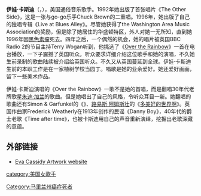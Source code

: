 {{expand language|1=en|page=|time=2019-08-27T21:09:52+00:00}}
{{unreferenced|time=2019-08-27T21:09:52+00:00}}
{{noteTA
|T=zh-cn:伊娃·卡斯迪; zh-hk:伊娃·卡斯迪; zh-tw:伊娃·凱希蒂
|1=zh-cn:伊娃·卡斯迪; zh-hk:伊娃·卡斯迪; zh-tw:伊娃·凱希蒂
|2=zh-cn:卡斯迪; zh-hk:卡斯迪; zh-tw:凱希蒂
}}
{{Infobox Musical artist <!-- See Wikipedia:WikiProject_Musicians -->
| Name                = 伊娃·卡斯迪 <br/>{{lang|en|Eva Marie Cassidy}}
| Img                 = 
| Img_capt            = 
| Img_size            = 
| Landscape           = 
| Background          = solo_singer
| Birth_name          = Eva Marie Cassidy
| Born                = {{birth date|mf=yes|1963|2|2}}<br />{{flag|美国}}[[华盛顿特区|华盛顿特区]]
| Died                = {{death date and age|mf=yes|1996|11|2|1963|2|2}}<br />{{flag|美国}}[[马里兰州|马里兰州]][[鲍伊|鲍伊]]
| Origin              = 美国[[马里兰州|马里兰州]]
| Instrument          = [[歌手|歌手]], [[吉他|吉他]], [[键盘|键盘]]
| Genre               = [[爵士乐|爵士乐]], [[布鲁斯|布鲁斯]], [[民谣|民谣]], [[福音音乐|福音音乐]]，[[流行音乐|流行音乐]]
| Occupation          = 
| Years_active        = 1981年–1996年
| Label               = Liaison (美国)<br />Blix Street (美国)<br />Hot (欧洲)
| Associated_acts     = {{tsl|en|Chuck Brown}}, [[Katie_Melua|Katie Melua]]
| URL                 = [http://www.evacassidy.org/ www.evacassidy.org]
}}
'''伊娃·卡斯迪'''（{{lang|en|Eva Marie Cassidy}}，{{bd|1963年|2月2日|1996年|11月2日|catIdx=Cassidy, Eva}}），美国通俗音乐歌手。1992年她出版了首张唱片《The Other Side》，这是一张与go-go乐手Chuck Brown的二重唱。1996年，她出版了自己的独唱专辑《Live at Blues Alley》。尽管她获得了the Washington Area Music Association的奖励，但是除了她居住的华盛顿特区，外人对她一无所知，直到她1996年因[[黑色素瘤|黑色素瘤]]死去。四年之后，一个偶然的机会，她的唱片被英国BBC Radio 2的节目主持Terry Wogan听到，他挑选了《[[Over_the_Rainbow|Over the Rainbow]]》一首在电台播放，一下子震撼了英国听众。听众要求详细介绍这位歌手和她的演唱，不久她生前录制的歌曲陆续被介绍给英国听众。不久又从英国蔓延到全球。伊娃·卡斯迪生前的本职工作是在一家植树学校当园丁。唱歌是她的业余爱好。她还爱好画画，留下一些美术作品。

伊娃·卡斯迪演唱的《Over the Rainbow》一歌不是她的首唱，而是翻唱30年代老牌歌星[[朱迪·加兰|朱迪·加兰]]的歌曲。但是她唱出了自己的风格，令听众耳目一新。她翻唱的歌曲还有Simon & Garfunkel的《{{tsl|en|Bridge over Troubled Water (song)|Bridge Over Troubled Water}}》、[[路易斯·阿姆斯壮|路易斯·阿姆斯壮]]的《[[多美好的世界啊|多美好的世界啊]]》。英国作曲家Frederick Weatherly在1913年创作的民谣《Danny Boy》，40年代的爵士老歌《Time after time》，也被卡斯迪用自己的声音重新演绎，挖掘出老歌深藏的意蕴。

==外部链接==
* [http://www.evacassidy.com/main.htm Eva Cassidy Artwork website] {{Wayback|url=http://www.evacassidy.com/main.htm |date=20201205215059 }}

{{Authority control}}
{{DEFAULTSORT:Cassidy, Eva}}
[[category:美国女歌手|category:美国女歌手]]
[[Category:马里兰州癌症死者|Category:马里兰州癌症死者]]